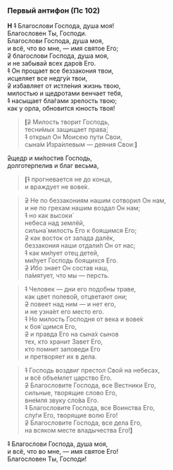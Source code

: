 ### Первый антифон (Пс 102)

**Н** ~~1~~ Благослови Господа, душа моя!  
Благословен Ты, Господи.  
Благослови Господа, душа моя,  
и всё, что во мне, — имя святое Его;  
~~2~~ благослови Господа, душа моя,  
и не забывай всех даро́в Его.  
~~1~~ Он прощает все беззакония твои,  
исцеляет все недгу́и твои,  
~~2~~ избавляет от истле́ния жизнь твою,  
милостью и щедротами венчает тебя,  
~~1~~ насыщает бла́гами зрелость твою;  
как у орла, обновится юность твоя!  

>**[**~~2~~ Милость творит Господь,  
тесни́мых защищает права́;  
~~1~~ открыл Он Моисею пути Свои,  
сына́м Изра́илевым — деяния Свои:**]**

~~2~~щедр и ми́лостив Господь,  
долготерпелив и благ весьма,  

>**[**~~1~~ прогневается не до конца,  
и враждует не вове́к.  

>~~2~~ Не по беззакониям нашим сотворил Он нам,  
и не по грехам нашим воздал Он нам;  
~~1~~ но как высоки́  
небеса над землёй,  
сильна́ милость Его к боящимся Его;  
~~2~~ как восток от запада далёк,  
беззакония наши отдали́л Он от нас;  
~~1~~ как ми́лует отец детей,  
ми́лует Господь боящихся Его.  
~~2~~ Ибо знает Он состав наш,  
па́мятует, что мы — персть.  

>~~1~~ Человек — дни его подобны траве,  
как цвет полево́й, отцветают они;  
~~2~~ повеет над ним — и нет его,  
и не узна́ет его место его.  
~~1~~  Но милость Господня от века и вове́к  
к боя´щимся Его,  
~~2~~ и правда Его на сына́х сынов  
тех, кто хранит Завет Его,  
кто помнит заповеди Его  
и претворяет их в дела.  

>~~1~~ Господь воздвиг престол Свой на небесах,  
и всё объе́млет царство Его.  
~~2~~ Благословите Господа, все Вестники Его,  
сильные, творящие слово Его,  
вне́мля звуку сло́ва Его.  
~~1~~ Благословите Господа, все Воинства Его,  
слу́ги Его, творящие волю Его!  
~~2~~ Благословите Господа, все дела Его,  
на всяком месте владычества Его!**]**  

~~1~~ Благослови Господа, душа моя,  
и всё, что во мне, — имя святое Его!  
Благословен Ты, Господи!
